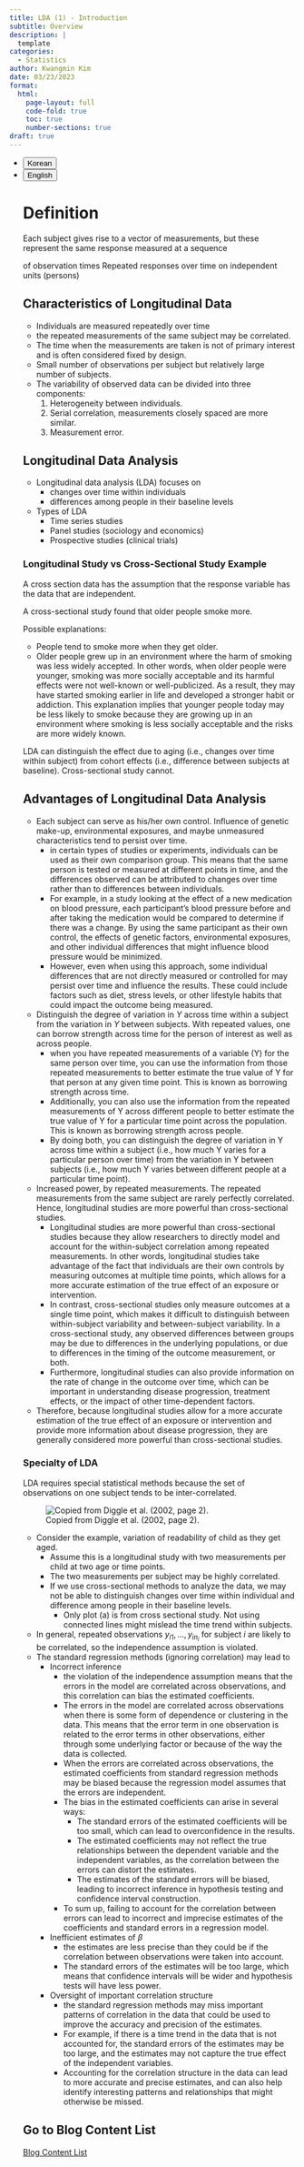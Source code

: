 ```yaml
---
title: LDA (1) - Introduction
subtitle: Overview
description: |
  template
categories:
  - Statistics
author: Kwangmin Kim
date: 03/23/2023
format: 
  html:
    page-layout: full
    code-fold: true
    toc: true
    number-sections: true
draft: true
---
```


<ul class="nav nav-pills" id="language-tab" role="tablist">
  <li class="nav-item" role="presentation">
    <button class="nav-link active" id="Korean-tab" data-bs-toggle="tab" data-bs-target="#Korean" type="button" role="tab" aria-controls="Korean" aria-selected="true">Korean</button>
  </li>
  <li class="nav-item" role="presentation">
    <button class="nav-link" id="English-tab" data-bs-toggle="tab" data-bs-target="#English" type="button" role="tab" aria-controls="knitr" aria-selected="false">English</button>
  </li>

<div class="tab-content" id="language-tabcontent">

<div class="tab-pane fade  show active" id="Korean" role="tabpanel" aria-labelledby="Korean-tab">

::: {#Korean .tab-pane .fade .show .active role="tabpanel" aria-labelledby="Korean-tab"}

# Definition

:::{#def-lda}


:::
Each subject gives rise to a vector of measurements, but these represent the same response measured at a sequence

of observation times
Repeated responses over time on independent units (persons)

## Characteristics of Longitudinal Data

* Individuals are measured repeatedly over time
* the repeated measurements of the same subject may be correlated.
* The time when the measurements are taken is not of primary interest and is often considered fixed by design.
* Small number of observations per subject but relatively large number of subjects.
* The variability of observed data can be divided into three components:
    1. Heterogeneity between individuals.
    2. Serial correlation, measurements closely spaced are more similar.
    3. Measurement error.

## Longitudinal Data Analysis

* Longitudinal data analysis (LDA) focuses on
    * changes over time within individuals
    * differences among people in their baseline levels
* Types of LDA
    * Time series studies
    * Panel studies (sociology and economics)
    * Prospective studies (clinical trials)

::: {.callout-tip}

### Longitudinal Study vs Cross-Sectional Study Example

A cross section data has the assumption that the response variable has the data that are independent. 

A cross-sectional study found that older people smoke more.

Possible explanations:

* People tend to smoke more when they get older.
* Older people grew up in an environment where the harm of smoking was less widely accepted. In other words, when older people were younger, smoking was more socially acceptable and its harmful effects were not well-known or well-publicized. As a result, they may have started smoking earlier in life and developed a stronger habit or addiction. This explanation implies that younger people today may be less likely to smoke because they are growing up in an environment where smoking is less socially acceptable and the risks are more widely known.

LDA can distinguish the effect due to aging (i.e., changes over time within subject) from cohort effects (i.e., difference between subjects at baseline). Cross-sectional study cannot.
:::

## Advantages of Longitudinal Data Analysis

* Each subject can serve as his/her own control. Influence of genetic make-up, environmental exposures, and maybe unmeasured characteristics tend to persist over time.
    * in certain types of studies or experiments, individuals can be used as their own comparison group. This means that the same person is tested or measured at different points in time, and the differences observed can be attributed to changes over time rather than to differences between individuals. 
    * For example, in a study looking at the effect of a new medication on blood pressure, each participant's blood pressure before and after taking the medication would be compared to determine if there was a change. By using the same participant as their own control, the effects of genetic factors, environmental exposures, and other individual differences that might influence blood pressure would be minimized.
    * However, even when using this approach, some individual differences that are not directly measured or controlled for may persist over time and influence the results. These could include factors such as diet, stress levels, or other lifestyle habits that could impact the outcome being measured.
* Distinguish the degree of variation in $Y$ across time within a subject from the variation in $Y$ between subjects. With repeated values, one can borrow strength across time for the person of interest as well as across people.
    * when you have repeated measurements of a variable (Y) for the same person over time, you can use the information from those repeated measurements to better estimate the true value of Y for that person at any given time point. This is known as borrowing strength across time.
    * Additionally, you can also use the information from the repeated measurements of Y across different people to better estimate the true value of Y for a particular time point across the population. This is known as borrowing strength across people.
    * By doing both, you can distinguish the degree of variation in Y across time within a subject (i.e., how much Y varies for a particular person over time) from the variation in Y between subjects (i.e., how much Y varies between different people at a particular time point).
* Increased power, by repeated measurements. The repeated measurements from the same subject are rarely perfectly correlated. Hence, longitudinal studies are more powerful than cross-sectional studies.
    * Longitudinal studies are more powerful than cross-sectional studies because they allow researchers to directly model and account for the within-subject correlation among repeated measurements. In other words, longitudinal studies take advantage of the fact that individuals are their own controls by measuring outcomes at multiple time points, which allows for a more accurate estimation of the true effect of an exposure or intervention.
    * In contrast, cross-sectional studies only measure outcomes at a single time point, which makes it difficult to distinguish between within-subject variability and between-subject variability. In a cross-sectional study, any observed differences between groups may be due to differences in the underlying populations, or due to differences in the timing of the outcome measurement, or both. 
    * Furthermore, longitudinal studies can also provide information on the rate of change in the outcome over time, which can be important in understanding disease progression, treatment effects, or the impact of other time-dependent factors.
* Therefore, because longitudinal studies allow for a more accurate estimation of the true effect of an exposure or intervention and provide more information about disease progression, they are generally considered more powerful than cross-sectional studies.

### Specialty of LDA

LDA requires special statistical methods because the set of observations on one subject tends to be inter-correlated.

![Copied from Diggle et al. (2002, page 2).](./childhood%20readbility.PNG)

* Consider the example, variation of readability of child as they get aged.
    * Assume this is a longitudinal study with two measurements per child at two age or time points.
    * The two measurements per subject may be highly correlated.
    * If we use cross-sectional methods to analyze the data, we may not be able to distinguish changes over time within individual and difference among people in their baseline levels.
        * Only plot (a) is from cross sectional study. Not using connected lines might mislead the time trend within subjects.
* In general, repeated observations $y_{i1}, \dots , y_{in_i}$ for subject $i$ are likely to be correlated, so the independence assumption is violated.
* The standard regression methods (ignoring correlation) may lead to
    * Incorrect inference
        * the violation of the independence assumption means that the errors in the model are correlated across observations, and this correlation can bias the estimated coefficients.
        * The errors in the model are correlated across observations when there is some form of dependence or clustering in the data. This means that the error term in one observation is related to the error terms in other observations, either through some underlying factor or because of the way the data is collected.
        * When the errors are correlated across observations, the estimated coefficients from standard regression methods may be biased because the regression model assumes that the errors are independent. 
        * The bias in the estimated coefficients can arise in several ways:
            * The standard errors of the estimated coefficients will be too small, which can lead to overconfidence in the results.
            * The estimated coefficients may not reflect the true relationships between the dependent variable and the independent variables, as the correlation between the errors can distort the estimates.
            * The estimates of the standard errors will be biased, leading to incorrect inference in hypothesis testing and confidence interval construction.
        * To sum up, failing to account for the correlation between errors can lead to incorrect and imprecise estimates of the coefficients and standard errors in a regression model.
    * Inefficient estimates of $\beta$
        * the estimates are less precise than they could be if the correlation between observations were taken into account. 
        * The standard errors of the estimates will be too large, which means that confidence intervals will be wider and hypothesis tests will have less power.
    * Oversight of important correlation structure
        * the standard regression methods may miss important patterns of correlation in the data that could be used to improve the accuracy and precision of the estimates. 
        * For example, if there is a time trend in the data that is not accounted for, the standard errors of the estimates may be too large, and the estimates may not capture the true effect of the independent variables. 
        * Accounting for the correlation structure in the data can lead to more accurate and precise estimates, and can also help identify interesting patterns and relationships that might otherwise be missed.

:::
</div>

<div class="tab-pane fade" id="English" role="tabpanel" aria-labelledby="English-tab">

::: {#English .tab-pane .fade role="tabpanel" aria-labelledby="English-tab"}

:::

</div>

## Go to Blog Content List

[Blog Content List](../../content_list.qmd)